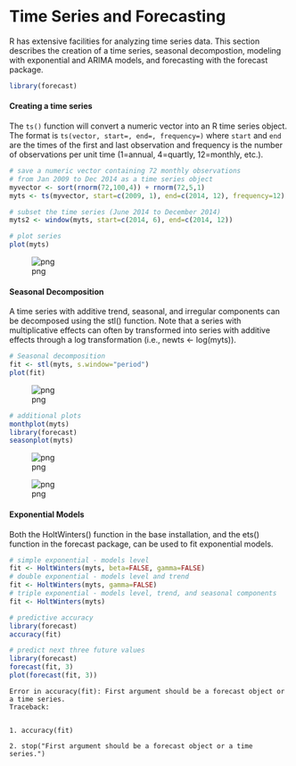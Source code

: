 
Time Series and Forecasting
=============================
R has extensive facilities for analyzing time series data. This section describes the creation of a time series, seasonal decompostion, modeling with exponential and ARIMA models, and forecasting with the forecast package.


```R
library(forecast)
```



#### Creating a time series
The `ts()` function will convert a numeric vector into an R time series object. 
The format is `ts(vector, start=, end=, frequency=)` where `start` and `end` 
are the times of the first and last observation and frequency is the number of observations 
per unit time (1=annual, 4=quartly, 12=monthly, etc.).






```R
# save a numeric vector containing 72 monthly observations
# from Jan 2009 to Dec 2014 as a time series object
myvector <- sort(rnorm(72,100,4)) + rnorm(72,5,1)
myts <- ts(myvector, start=c(2009, 1), end=c(2014, 12), frequency=12) 

# subset the time series (June 2014 to December 2014)
myts2 <- window(myts, start=c(2014, 6), end=c(2014, 12)) 

# plot series
plot(myts)

```


![png](output_3_0.png)


#### Seasonal Decomposition
A time series with additive trend, seasonal, and irregular components can be decomposed using the stl() function. 
Note that a series with multiplicative effects can often by transformed into series with additive effects through a log transformation (i.e., newts &lt;- log(myts)).



```R
# Seasonal decomposition
fit <- stl(myts, s.window="period")
plot(fit)


```


![png](output_5_0.png)



```R
# additional plots
monthplot(myts)
library(forecast)
seasonplot(myts)
```


![png](output_6_0.png)



![png](output_6_1.png)


#### Exponential Models
Both the HoltWinters() function in the base installation, and the ets() function in the forecast package, can be used to fit exponential models.




```R
# simple exponential - models level
fit <- HoltWinters(myts, beta=FALSE, gamma=FALSE)
# double exponential - models level and trend
fit <- HoltWinters(myts, gamma=FALSE)
# triple exponential - models level, trend, and seasonal components
fit <- HoltWinters(myts)


```


```R
# predictive accuracy
library(forecast)
accuracy(fit)

# predict next three future values
library(forecast)
forecast(fit, 3)
plot(forecast(fit, 3))
```


    Error in accuracy(fit): First argument should be a forecast object or a time series.
    Traceback:


    1. accuracy(fit)

    2. stop("First argument should be a forecast object or a time series.")

